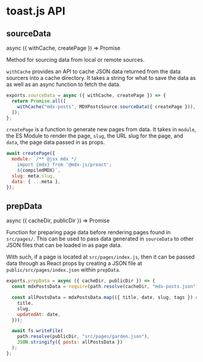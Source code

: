 # toast.js API

## sourceData

async ({ withCache, createPage }) => Promise

Method for sourcing data from local or remote sources.

`withCache` provides an API to cache JSON data returned from the data sourcers into a cache directory. It takes a string for what to save the data as as well as an async function to fetch the data.

```js
exports.sourceData = async ({ withCache, createPage }) => {
  return Promise.all([
    withCache("mdx-posts", MDXPostsSource.sourceData({ createPage })),
  ]);
};
```

`createPage` is a function to generate new pages from data. It takes in `module`, the ES Module to render the page, `slug`, the URL slug for the page, and `data`, the page data passed in as props.

```js
await createPage({
  module: `/** @jsx mdx */
    import {mdx} from '@mdx-js/preact';
    ${compiledMDX}`,
  slug: meta.slug,
  data: { ...meta },
});
```

## prepData

async ({ cacheDir, publicDir }) => Promise

Function for preparing page data before rendering pages found in `src/pages/`. This can be used to pass data generated in `sourceData` to other JSON files that can be loaded in as page data.

With such, if a page is located at `src/pages/index.js`, then it can be passed data through as React props by creating a JSON file at `public/src/pages/index.json` within `prepData`.

```js
exports.prepData = async ({ cacheDir, publicDir }) => {
  const mdxPostsData = require(path.resolve(cacheDir, "mdx-posts.json"));

  const allPostsData = mdxPostsData.map(({ title, date, slug, tags }) => ({
    title,
    slug,
    updatedAt: date,
  }));

  await fs.writeFile(
    path.resolve(publicDir, "src/pages/garden.json"),
    JSON.stringify({ posts: allPostsData })
  );
};
```
